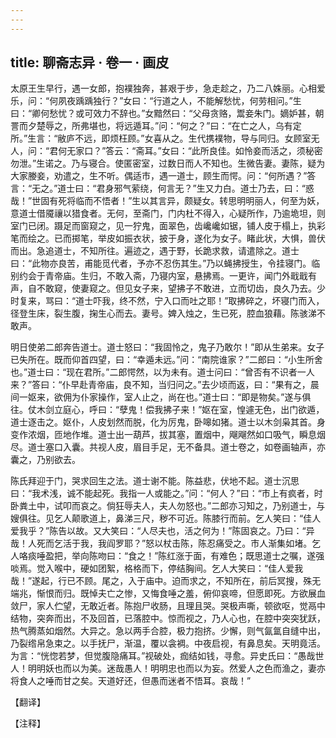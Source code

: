 ```yaml
---
---
---
```

title: 聊斋志异 · 卷一 · 画皮
---

太原王生早行，遇一女郎，抱襆独奔，甚艰于步，急走趁之，乃二八姝丽。心相爱乐，问：“何夙夜踽踽独行？”女曰：“行道之人，不能解愁忧，何劳相问。”生曰：“卿何愁忧？或可效力不辞也。”女黯然曰：“父母贪赂，鬻妾朱门。嫡妒甚，朝詈而夕楚辱之，所弗堪也，将远遁耳。”问：“何之？”曰：“在亡之人，乌有定所。”生言：“敝庐不远，即烦枉顾。”女喜从之。生代携襆物，导与同归。女顾室无人，问：“君何无家口？”答云：“斋耳。”女曰：“此所良佳。如怜妾而活之，须秘密勿泄。”生诺之。乃与寝合。使匿密室，过数日而人不知也。生微告妻。妻陈，疑为大家媵妾，劝遣之，生不听。偶适市，遇一道士，顾生而愕。问：“何所遇？”答言：“无之。”道士曰：“君身邪气萦绕，何言无？”生又力白。道士乃去，曰：“惑哉！”世固有死将临而不悟者！”生以其言异，颇疑女。转思明明丽人，何至为妖，意道士借魇禳以猎食者。无何，至斋门，门内杜不得入，心疑所作，乃逾垝坦，则室门已闭。蹑足而窗窥之，见一狞鬼，面翠色，齿巉巉如锯，铺人皮于榻上，执彩笔而绘之。已而掷笔，举皮如振衣状，披于身，遂化为女子。睹此状，大惧，兽伏而出。急追道士，不知所往。遍迹之，遇于野，长跪求救，请遣除之。道士曰：“此物亦良苦，甫能觅代者，予亦不忍伤其生。”乃以蝇拂授生，令挂寝门。临别约会于青帝庙。生归，不敢入斋，乃寝内室，悬拂焉。一更许，闻门外戢戢有声，自不敢窥，使妻窥之。但见女子来，望拂子不敢进，立而切齿，良久乃去。少时复来，骂曰：“道士吓我，终不然，宁入口而吐之耶！”取拂碎之，坏寝门而入，径登生床，裂生腹，掬生心而去。妻号。婢入烛之，生已死，腔血狼藉。陈骇涕不敢声。

明日使弟二郎奔告道士。道士怒曰：“我固怜之，鬼子乃敢尔！”即从生弟来。女子已失所在。既而仰首四望，曰：“幸遁未远。”问：“南院谁家？”二郎曰：“小生所舍也。”道士曰：“现在君所。”二郎愕然，以为未有。道士问曰：“曾否有不识者一人来？”答曰：“仆早赴青帝庙，良不知，当归问之。”去少顷而返，曰：“果有之，晨间一妪来，欲佣为仆家操作，室人止之，尚在也。”道士曰：“即是物矣。”遂与俱往。仗木剑立庭心，呼曰：“孽鬼！偿我拂子来！”妪在室，惶遽无色，出门欲遁，道士逐击之。妪仆，人皮划然而脱，化为厉鬼，卧嗥如猪。道士以木剑枭其首。身变作浓烟，匝地作堆。道士出一葫芦，拔其塞，置烟中，飗飗然如口吸气，瞬息烟尽。道士塞口入囊。共视人皮，眉目手足，无不备具。道士卷之，如卷画轴声，亦囊之，乃别欲去。

陈氏拜迎于门，哭求回生之法。道士谢不能。陈益悲，伏地不起。道士沉思曰：“我术浅，诚不能起死。我指一人或能之。”问：“何人？”曰：“市上有疯者，时卧粪土中，试叩而哀之。倘狂辱夫人，夫人勿怒也。”二郎亦习知之，乃别道士，与嫂俱往。见乞人颠歌道上，鼻涕三尺，秽不可近。陈膝行而前。乞人笑曰：“佳人爱我乎？”陈告以故。又大笑曰：“人尽夫也，活之何为！”陈固哀之。乃曰：“异哉！人死而乞活于我，我阎罗耶？”怒以杖击陈，陈忍痛受之。市人渐集如堵。乞人咯痰唾盈把，举向陈吻曰：“食之！”陈红涨于面，有难色；既思道士之嘱，遂强啖焉。觉入喉中，硬如团絮，格格而下，停结胸间。乞人大笑曰：“佳人爱我哉！”遂起，行已不顾。尾之，入于庙中。迫而求之，不知所在，前后冥搜，殊无端兆，惭恨而归。既悼夫亡之惨，又悔食唾之羞，俯仰哀啼，但愿即死。方欲展血敛尸，家人伫望，无敢近者。陈抱尸收肠，且理且哭。哭极声嘶，顿欲呕，觉鬲中结物，突奔而出，不及回首，已落腔中。惊而视之，乃人心也，在腔中突突犹跃，热气腾蒸如烟然。大异之。急以两手合腔，极力抱挤。少懈，则气氤氲自缝中出，乃裂绺帛急束之。以手抚尸，渐温，覆以衾裯。中夜启视，有鼻息矣。天明竟活。为言：“恍惚若梦，但觉腹隐痛耳。”视破处，痂结如钱，寻愈。异史氏曰：“愚哉世人！明明妖也而以为美。迷哉愚人！明明忠也而以为妄。然爱人之色而渔之，妻亦将食人之唾而甘之矣。天道好还，但愚而迷者不悟耳。哀哉！”

【翻译】

【注释】

